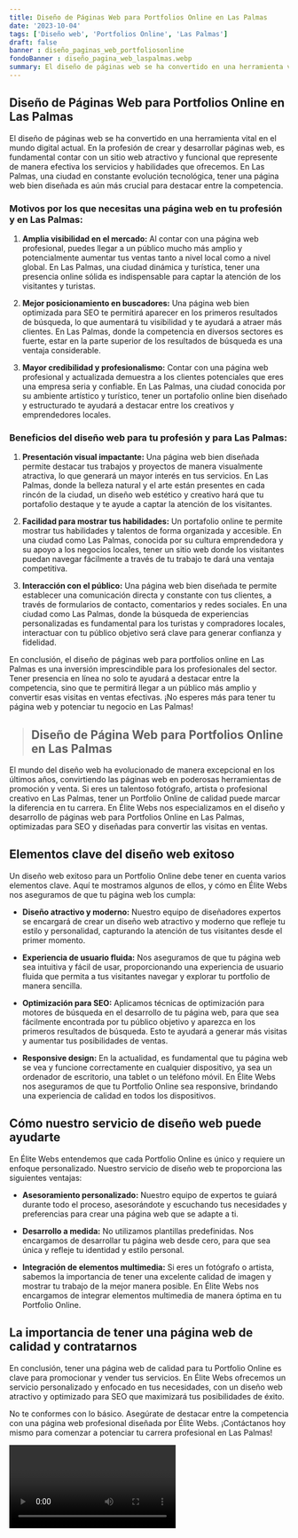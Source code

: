 ```yaml
---
title: Diseño de Páginas Web para Portfolios Online en Las Palmas
date: '2023-10-04'
tags: ['Diseño web', 'Portfolios Online', 'Las Palmas']
draft: false
banner : diseño_paginas_web_portfoliosonline
fondoBanner : diseño_pagina_web_laspalmas.webp
summary: El diseño de páginas web se ha convertido en una herramienta vital en el mundo digital actual. En la profesión de crear y desarrollar páginas web, es fundamental contar con un sitio web atractivo y funcional que represente de manera efectiva los servicios y habilidades que ofrecemos. En Las Palmas, una ciudad en constante evolución tecnológica, tener una página web bien diseñada es aún más crucial para destacar entre la competencia.
---
```


## Diseño de Páginas Web para Portfolios Online en Las Palmas

El diseño de páginas web se ha convertido en una herramienta vital en el mundo digital actual. En la profesión de crear y desarrollar páginas web, es fundamental contar con un sitio web atractivo y funcional que represente de manera efectiva los servicios y habilidades que ofrecemos. En Las Palmas, una ciudad en constante evolución tecnológica, tener una página web bien diseñada es aún más crucial para destacar entre la competencia.

### Motivos por los que necesitas una página web en tu profesión y en Las Palmas:

1. **Amplia visibilidad en el mercado:** Al contar con una página web profesional, puedes llegar a un público mucho más amplio y potencialmente aumentar tus ventas tanto a nivel local como a nivel global. En Las Palmas, una ciudad dinámica y turística, tener una presencia online sólida es indispensable para captar la atención de los visitantes y turistas.

2. **Mejor posicionamiento en buscadores:** Una página web bien optimizada para SEO te permitirá aparecer en los primeros resultados de búsqueda, lo que aumentará tu visibilidad y te ayudará a atraer más clientes. En Las Palmas, donde la competencia en diversos sectores es fuerte, estar en la parte superior de los resultados de búsqueda es una ventaja considerable.

3. **Mayor credibilidad y profesionalismo:** Contar con una página web profesional y actualizada demuestra a los clientes potenciales que eres una empresa seria y confiable. En Las Palmas, una ciudad conocida por su ambiente artístico y turístico, tener un portafolio online bien diseñado y estructurado te ayudará a destacar entre los creativos y emprendedores locales.

### Beneficios del diseño web para tu profesión y para Las Palmas:

1. **Presentación visual impactante:** Una página web bien diseñada permite destacar tus trabajos y proyectos de manera visualmente atractiva, lo que generará un mayor interés en tus servicios. En Las Palmas, donde la belleza natural y el arte están presentes en cada rincón de la ciudad, un diseño web estético y creativo hará que tu portafolio destaque y te ayude a captar la atención de los visitantes.

2. **Facilidad para mostrar tus habilidades:** Un portafolio online te permite mostrar tus habilidades y talentos de forma organizada y accesible. En una ciudad como Las Palmas, conocida por su cultura emprendedora y su apoyo a los negocios locales, tener un sitio web donde los visitantes puedan navegar fácilmente a través de tu trabajo te dará una ventaja competitiva.

3. **Interacción con el público:** Una página web bien diseñada te permite establecer una comunicación directa y constante con tus clientes, a través de formularios de contacto, comentarios y redes sociales. En una ciudad como Las Palmas, donde la búsqueda de experiencias personalizadas es fundamental para los turistas y compradores locales, interactuar con tu público objetivo será clave para generar confianza y fidelidad.

En conclusión, el diseño de páginas web para portfolios online en Las Palmas es una inversión imprescindible para los profesionales del sector. Tener presencia en línea no solo te ayudará a destacar entre la competencia, sino que te permitirá llegar a un público más amplio y convertir esas visitas en ventas efectivas. ¡No esperes más para tener tu página web y potenciar tu negocio en Las Palmas!

<GifSeo />

<Cta />

> ## Diseño de Página Web para Portfolios Online en Las Palmas

El mundo del diseño web ha evolucionado de manera excepcional en los últimos años, convirtiendo las páginas web en poderosas herramientas de promoción y venta. Si eres un talentoso fotógrafo, artista o profesional creativo en Las Palmas, tener un Portfolio Online de calidad puede marcar la diferencia en tu carrera. En Élite Webs nos especializamos en el diseño y desarrollo de páginas web para Portfolios Online en Las Palmas, optimizadas para SEO y diseñadas para convertir las visitas en ventas.

## Elementos clave del diseño web exitoso

Un diseño web exitoso para un Portfolio Online debe tener en cuenta varios elementos clave. Aquí te mostramos algunos de ellos, y cómo en Élite Webs nos aseguramos de que tu página web los cumpla:

- **Diseño atractivo y moderno:** Nuestro equipo de diseñadores expertos se encargará de crear un diseño web atractivo y moderno que refleje tu estilo y personalidad, capturando la atención de tus visitantes desde el primer momento.

- **Experiencia de usuario fluida:** Nos aseguramos de que tu página web sea intuitiva y fácil de usar, proporcionando una experiencia de usuario fluida que permita a tus visitantes navegar y explorar tu portfolio de manera sencilla.

- **Optimización para SEO:** Aplicamos técnicas de optimización para motores de búsqueda en el desarrollo de tu página web, para que sea fácilmente encontrada por tu público objetivo y aparezca en los primeros resultados de búsqueda. Esto te ayudará a generar más visitas y aumentar tus posibilidades de ventas.

- **Responsive design:** En la actualidad, es fundamental que tu página web se vea y funcione correctamente en cualquier dispositivo, ya sea un ordenador de escritorio, una tablet o un teléfono móvil. En Élite Webs nos aseguramos de que tu Portfolio Online sea responsive, brindando una experiencia de calidad en todos los dispositivos.

## Cómo nuestro servicio de diseño web puede ayudarte

En Élite Webs entendemos que cada Portfolio Online es único y requiere un enfoque personalizado. Nuestro servicio de diseño web te proporciona las siguientes ventajas:

- **Asesoramiento personalizado:** Nuestro equipo de expertos te guiará durante todo el proceso, asesorándote y escuchando tus necesidades y preferencias para crear una página web que se adapte a ti.

- **Desarrollo a medida:** No utilizamos plantillas predefinidas. Nos encargamos de desarrollar tu página web desde cero, para que sea única y refleje tu identidad y estilo personal.

- **Integración de elementos multimedia:** Si eres un fotógrafo o artista, sabemos la importancia de tener una excelente calidad de imagen y mostrar tu trabajo de la mejor manera posible. En Élite Webs nos encargamos de integrar elementos multimedia de manera óptima en tu Portfolio Online.

## La importancia de tener una página web de calidad y contratarnos

En conclusión, tener una página web de calidad para tu Portfolio Online es clave para promocionar y vender tus servicios. En Élite Webs ofrecemos un servicio personalizado y enfocado en tus necesidades, con un diseño web atractivo y optimizado para SEO que maximizará tus posibilidades de éxito.

No te conformes con lo básico. Asegúrate de destacar entre la competencia con una página web profesional diseñada por Élite Webs. ¡Contáctanos hoy mismo para comenzar a potenciar tu carrera profesional en Las Palmas!

<Video />

<CtaBot job='Portfolios Online' city='Las Palmas'/>

<Gmaps query='Las Palmas+españa+maps' />